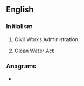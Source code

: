 {{also|cwa}}
==English==
{{wikipedia}}

===Initialism===
{{rfc-header|Initialism}}
{{head|en|initialism}}
# {{lb|en|US}} Civil Works Administration
# {{lb|en|US}} Clean Water Act

===Anagrams===
* {{anagrams|en|ACW|WAC|WCA|caw}}